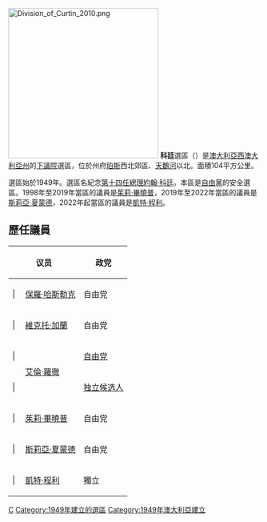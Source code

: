 [[File:Division_of_Curtin_2010.png|300px]]
'''科廷'''選區（{{lang-en|Division of Curtin}}）是[[澳大利亞|澳大利亞]][[西澳大利亞州|西澳大利亞州]]的[[澳大利亞下議院|下議院]]選區，位於州府[[珀斯|珀斯]]西北郊區、[[天鵝河_(澳洲)|天鵝河]]以北。面積104平方公里。

選區始於1949年。選區名紀念[[澳大利亞總理|第十四任總理]][[約翰·科廷|約翰·科廷]]。本區是[[澳大利亞自由黨|自由黨]]的安全選區。1998年至2019年當區的議員是[[茱莉·畢曉普|茱莉·畢曉普]]，2019年至2022年當區的議員是[[斯莉亞·夏蒙德|斯莉亞·夏蒙德]]，2022年起當區的議員是[[凱特·程利|凱特·程利]]。

==歷任議員==
{| class="wikitable"
|-
!colspan="2"|议员!!政党!!任期
|-
| {{模板:澳大利亚政治/政党颜色/自由党}}| 
| [[保羅·哈斯勒克|保羅·哈斯勒克]]
| 自由党
| [[1949年澳大利亚联邦大选|1949年]]–1969年
|-
| {{模板:澳大利亚政治/政党颜色/自由党}}| 
| [[維克托·加蘭|維克托·加蘭]]
| 自由党
| [[1969年科廷選區補選|1969年]]–1981年
|-
| {{模板:澳大利亚政治/政党颜色/自由党}}| 
| rowspan="2"|[[艾倫·羅徹|艾倫·羅徹]]
| [[澳大利亚自由党|自由党]]
| [[1981年科廷選區補選|1981年]]–1996年
|-
| {{模板:澳大利亚政治/政党颜色/独立候选人}}| 
| [[无党籍|独立候选人]]
| 1996年 - 1998年
|-
| {{模板:澳大利亚政治/政党颜色/自由党}}| 
| [[朱莉·毕晓普|茱莉·畢曉普]]
| 自由党
| [[1998年澳大利亞聯邦大選|1998年]] - 2019年
|-
| {{模板:澳大利亚政治/政党颜色/自由党}}| 
| [[斯莉亞·夏蒙德|斯莉亞·夏蒙德]]
| 自由党
| [[2019年澳大利亞聯邦大選|2019年]] - 2022年
|-
| {{模板:澳大利亚政治/政党颜色/独立候选人}}| 
| [[凱特·程利|凱特·程利]]
| 獨立
| [[2022年澳大利亞聯邦大選|2022年]]至今
|}

[[Category:澳大利亞國會選區|C]]
[[Category:1949年建立的選區|Category:1949年建立的選區]]
[[Category:1949年澳大利亞建立|Category:1949年澳大利亞建立]]